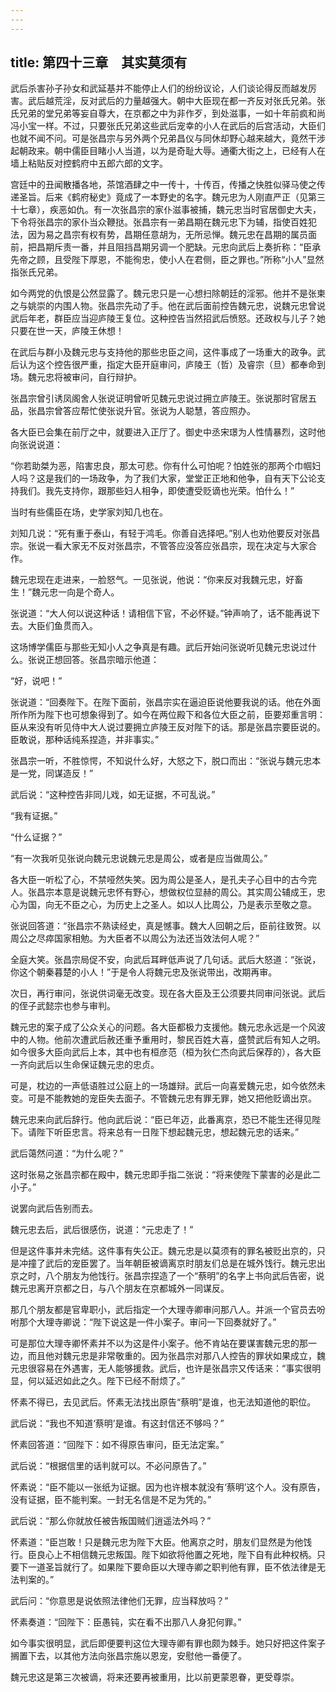 ```yaml
---
---
---
```

title: 第四十三章　其实莫须有
---




武后杀害孙子孙女和武延基并不能停止人们的纷纷议论，人们谈论得反而越发厉害。武后越荒淫，反对武后的力量越强大。朝中大臣现在都一齐反对张氏兄弟。张氏兄弟的堂兄弟等妄自尊大，在京都之中为非作歹，到处滋事，一如十年前疯和尚冯小宝一样。不过，只要张氏兄弟这些武后宠幸的小人在武后的后宫活动，大臣们也就不闻不问。可是张昌宗与另外两个兄弟昌仪与同休却野心越来越大，竟然干涉起朝政来。朝中儒臣目睹小人当道，以为是奇耻大辱。通衢大街之上，已经有人在墙上粘贴反对控鹤府中五郎六郎的文字。

宫廷中的丑闻散播各地，茶馆酒肆之中一传十，十传百，传播之快胜似驿马使之传递圣旨。后来《鹤府秘史》竟成了一本野史的名字。魏元忠为人刚直严正（见第三十七章），疾恶如仇。有一次张昌宗的家仆滋事被捕，魏元忠当时官居御史大夫，下令将张昌宗的家仆当众鞭挞。张昌宗有一弟昌期在魏元忠下为辅，指使百姓犯法，因为易之昌宗有权有势，昌期任意胡为，无所忌惮。魏元忠在昌期的属员面前，把昌期斥责一番，并且阻挡昌期另调一个肥缺。元忠向武后上奏折称：“臣承先帝之顾，且受陛下厚恩，不能徇忠，使小人在君侧，臣之罪也。”所称“小人”显然指张氏兄弟。

如今两党的仇恨是公然显露了。魏元忠只是一心想扫除朝廷的淫邪。他并不是张柬之与姚崇的内围人物。张昌宗先动了手。他在武后面前控告魏元忠，说魏元忠曾说武后年老，群臣应当迎庐陵王复位。这种控告当然招武后愤怒。还政权与儿子？她只要在世一天，庐陵王休想！

在武后与群小及魏元忠与支持他的那些忠臣之间，这件事成了一场重大的政争。武后认为这个控告很严重，指定大臣开庭审问，庐陵王（哲）及睿宗（旦）都奉命到场。魏元忠将被审问，自行辩护。

张昌宗曾引诱凤阁舍人张说证明曾听见魏元忠说过拥立庐陵王。张说那时官居五品，张昌宗曾答应帮忙使张说升官。张说为人聪慧，答应照办。

各大臣已会集在前厅之中，就要进入正厅了。御史中丞宋璟为人性情暴烈，这时他向张说说道：

“你若助桀为恶，陷害忠良，那太可悲。你有什么可怕呢？怕姓张的那两个巾帼妇人吗？这是我们的一场政争，为了我们大家，堂堂正正地和他争，自有天下公论支持我们。我先支持你，跟那些妇人相争，即使遭受贬谪也光荣。怕什么！”

当时有些儒臣在场，史学家刘知几也在。

刘知几说：“死有重于泰山，有轻于鸿毛。你善自选择吧。”别人也劝他要反对张昌宗。张说一看大家无不反对张昌宗，不管答应没答应张昌宗，现在决定与大家合作。

魏元忠现在走进来，一脸怒气。一见张说，他说：“你来反对我魏元忠，好畜生！”魏元忠一向是个奇人。

张说道：“大人何以说这种话！请相信下官，不必怀疑。”钟声响了，话不能再说下去。大臣们鱼贯而入。

这场博学儒臣与那些无知小人之争真是有趣。武后开始问张说听见魏元忠说过什么。张说正想回答。张昌宗暗示他道：

“好，说吧！”

张说道：“回奏陛下。在陛下面前，张昌宗实在逼迫臣说他要我说的话。他在外面所作所为陛下也可想象得到了。如今在两位殿下和各位大臣之前，臣要郑重言明：臣从来没有听见侍中大人说过要拥立庐陵王反对陛下的话。那是张昌宗要臣说的。臣敢说，那种话纯系捏造，并非事实。”

张昌宗一听，不胜惊愕，不知说什么好，大怒之下，脱口而出：“张说与魏元忠本是一党，同谋造反！”

武后说：“这种控告非同儿戏，如无证据，不可乱说。”

“我有证据。”

“什么证据？”

“有一次我听见张说向魏元忠说魏元忠是周公，或者是应当做周公。”

各大臣一听松了心，不禁哑然失笑。因为周公是圣人，是孔夫子心目中的古今完人。张昌宗本意是说魏元忠怀有野心，想做权位显赫的周公。其实周公辅成王，忠心为国，向无不臣之心，为历史上之圣人。如以人比周公，乃是表示至敬之意。

张说回答道：“张昌宗不熟读经史，真是憾事。魏大人回朝之后，臣前往致贺。以周公之尽瘁国家相勉。为大臣者不以周公为法还当效法何人呢？”

全庭大笑。张昌宗局促不安，向武后耳畔低声说了几句话。武后大怒道：“张说，你这个朝秦暮楚的小人！”于是令人将魏元忠及张说带出，改期再审。

次日，再行审问，张说供词毫无改变。现在各大臣及王公须要共同审问张说。武后的侄子武懿宗也参与审判。

魏元忠的案子成了公众关心的问题。各大臣都极力支援他。魏元忠永远是一个风波中的人物。他前次遭武后赦还重予重用时，黎民百姓大喜，盛赞武后有知人之明。如今很多大臣向武后上本，其中也有桓彦范（桓为狄仁杰向武后保荐的），各大臣一齐向武后以生命保证魏元忠的忠贞。

可是，枕边的一声低语胜过公庭上的一场雄辩。武后一向喜爱魏元忠，如今依然未变。可是不能教她的宠臣失去面子。不管魏元忠有罪无罪，她又把他贬谪出京。

魏元忠来向武后辞行。他向武后说：“臣已年迈，此番离京，恐已不能生还得见陛下。请陛下听臣忠言。将来总有一日陛下想起魏元忠，想起魏元忠的话来。”

武后蔼然问道：“为什么呢？”

这时张易之张昌宗都在殿中，魏元忠即手指二张说：“将来使陛下蒙害的必是此二小子。”

说罢向武后告别而去。

魏元忠去后，武后很感伤，说道：“元忠走了！”

但是这件事并未完结。这件事有失公正。魏元忠是以莫须有的罪名被贬出京的，只是冲撞了武后的宠臣罢了。当年朝臣被谪离京时朋友们总是在城外饯行。魏元忠出京之时，八个朋友为他饯行。张昌宗捏造了一个“蔡明”的名字上书向武后告密，说魏元忠离开京都之日，与八个朋友在京都城外一同谋反。

那几个朋友都是官卑职小，武后指定一个大理寺卿审问那八人。并派一个官员去吩咐那个大理寺卿说：“陛下说这是一件小案子。审问一下回奏就好了。”

可是那位大理寺卿怀素并不以为这是件小案子。他不肯站在要谋害魏元忠的那一边，而且他对魏元忠是非常敬重的。因为张昌宗对那八人控告的罪状如果成立，魏元忠很容易在外遇害，无人能够援救。武后，也许是张昌宗又传话来：“事实很明显，何以延迟如此之久。陛下已经不耐烦了。”

怀素不得已，去见武后。怀素无法找出原告“蔡明”是谁，也无法知道他的职位。

武后说：“我也不知道‘蔡明’是谁。有这封信还不够吗？”

怀素回答道：“回陛下：如不得原告审问，臣无法定案。”

武后说：“根据信里的话判就可以。不必问原告了。”

怀素说：“臣不能以一张纸为证据。因为也许根本就没有‘蔡明’这个人。没有原告，没有证据，臣不能判案。一封无名信是不足为凭的。”

武后说：“那么你就放任被告叛国贼们逍遥法外吗？”

怀素道：“臣岂敢！只是魏元忠为陛下大臣。他离京之时，朋友们显然是为他饯行。臣良心上不相信魏元忠叛国。陛下如欲将他置之死地，陛下自有此种权柄。只要下一道圣旨就行了。如果陛下要命臣以大理寺卿之职判他有罪，臣不依法律是无法判案的。”

武后问：“你意思是说依照法律他们无罪，应当释放吗？”

怀素奏道：“回陛下：臣愚钝，实在看不出那八人身犯何罪。”

如今事实很明显，武后即便要判这位大理寺卿有罪也颇为棘手。她只好把这件案子搁置下去，以其他方法向张昌宗施以恩宠，安慰他一番便了。

魏元忠这是第三次被谪，将来还要再被重用，比以前更蒙恩眷，更受尊崇。